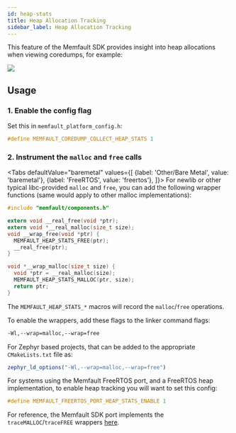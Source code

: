 ```yaml
---
id: heap-stats
title: Heap Allocation Tracking
sidebar_label: Heap Allocation Tracking
---
```



<IntegrationCompletePrerequisite />

This feature of the Memfault SDK provides insight into heap allocations when
viewing coredumps, for example:

![](/img/docs/mcu/heap-stats-example-min.png)

## Usage

### 1. Enable the config flag

Set this in `memfault_platform_config.h`:

```c
#define MEMFAULT_COREDUMP_COLLECT_HEAP_STATS 1
```

### 2. Instrument the `malloc` and `free` calls

<Tabs
  defaultValue="baremetal"
  values={[
    {label: 'Other/Bare Metal', value: 'baremetal'},
    {label: 'FreeRTOS', value: 'freertos'},
  ]}>
  <TabItem value="baremetal">
For newlib or other typical libc-provided `malloc` and `free`, you can add the
following wrapper functions (same would apply to other malloc implementations):

```c
#include "memfault/components.h"

extern void __real_free(void *ptr);
extern void *__real_malloc(size_t size);
void __wrap_free(void *ptr) {
  MEMFAULT_HEAP_STATS_FREE(ptr);
  __real_free(ptr);
}

void *__wrap_malloc(size_t size) {
  void *ptr = __real_malloc(size);
  MEMFAULT_HEAP_STATS_MALLOC(ptr, size);
  return ptr;
}
```

The `MEMFAULT_HEAP_STATS_*` macros will record the `malloc`/`free` operations.

To enable the wrappers, add these flags to the linker command flags:

```bash
-Wl,--wrap=malloc,--wrap=free
```

For Zephyr based projects, that can be added to the appropriate `CMakeLists.txt`
file as:

```cmake
zephyr_ld_options("-Wl,--wrap=malloc,--wrap=free")
```

  </TabItem>
  <TabItem value="freertos">
For systems using the Memfault FreeRTOS port, and a  FreeRTOS heap
implementation, to enable heap tracking you will want to set this config:

```c
#define MEMFAULT_FREERTOS_PORT_HEAP_STATS_ENABLE 1
```

For reference, the Memfault SDK port implements the `traceMALLOC`/`traceFREE`
wrappers
[here](https://github.com/memfault/memfault-firmware-sdk/blob/907c880f6de2e4fe98c1b96f5e1bbcf5918a50f6/ports/include/memfault/ports/freertos_trace.h#L41-L55).

  </TabItem>
</Tabs>
